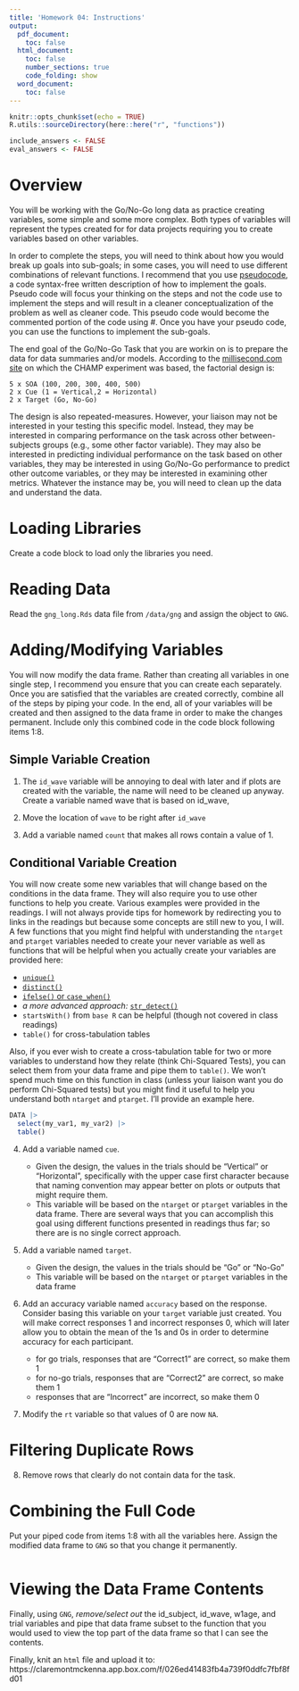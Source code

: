 ```yaml
---
title: 'Homework 04: Instructions'
output:
  pdf_document:
    toc: false
  html_document:
    toc: false
    number_sections: true
    code_folding: show
  word_document:
    toc: false
---
```


```r
knitr::opts_chunk$set(echo = TRUE)
R.utils::sourceDirectory(here::here("r", "functions"))

include_answers <- FALSE
eval_answers <- FALSE
```

# **Overview**

You will be working with the Go/No-Go long data as practice creating variables, some simple and some more complex. Both types of variables will represent the types created for for data projects requiring you to create variables based on other variables. 

In order to complete the steps, you will need to think about how you would break up goals into sub-goals; in some cases, you will need to use different combinations of relevant functions. I recommend that you use [pseudocode](https://builtin.com/data-science/pseudocode), a code syntax-free written description of how to implement the goals. Pseudo code will focus your thinking on the steps and not the code use to implement the steps and will result in a cleaner conceptualization of the problem as well as cleaner code. This pseudo code would become the commented portion of the code using #. Once you have your pseudo code, you can use the functions to implement the sub-goals.

The end goal of the Go/No-Go Task that you are workin on is to prepare the data for data summaries and/or models. According to the [millisecond.com site](https://www.millisecond.com/download/library/v5/gonogo/cuedgonogo.manual) on which the CHAMP experiment was based, the factorial design is:

	5 x SOA (100, 200, 300, 400, 500)
	2 x Cue (1 = Vertical,2 = Horizontal)
	2 x Target (Go, No-Go)

The design is also repeated-measures. However, your liaison may not be interested in your testing this specific model. Instead, they may be interested in comparing performance on the task across other between-subjects groups (e.g., some other factor variable). They may also be interested in predicting individual performance on the task based on other variables, they may be interested in using Go/No-Go performance to predict other outcome variables, or they may be interested in examining other metrics. Whatever the instance may be, you will need to clean up the data and understand the data. 



# **Loading Libraries**

Create a code block to load only the libraries you need.



# **Reading Data**

Read the `gng_long.Rds` data file from `/data/gng` and assign the object to `GNG`. 




# **Adding/Modifying Variables**

You will now modify the data frame. Rather than creating all variables in one single step, I recommend you ensure that you can create each separately. Once you are satisfied that the variables are created correctly, combine all of the steps by piping your code. In the end, all of your variables will be created and then assigned to the data frame in order to make the changes permanent. Include only this combined code in the code block following items 1:8.


## **Simple Variable Creation**

1. The `id_wave` variable will be annoying to deal with later and if plots are created with the variable, the name will need to be cleaned up anyway. Create a variable named wave that is based on id_wave, 

2. Move the location of `wave` to be right after `id_wave`

3. Add a variable named `count` that makes all rows contain a value of 1.  


## **Conditional Variable Creation**

You will now create some new variables that will change based on the conditions in the data frame. They will also require you to use other functions to help you create. Various examples were provided in the readings. I will not always provide tips for homework by redirecting you to links in the readings but because some concepts are still new to you, I will. A few functions that you might find helpful with understanding the `ntarget` and `ptarget` variables needed to create your never variable as well as functions that will be helpful when you actually create your variables are provided here:

- [`unique()`](`r get_url_for_module(file_name = "vectors_and_data_frame_basics")`)
- [`distinct()`](`r get_url_for_module(file_name = "manipulating_data_selecting_filtering_mutating")`)
- [`ifelse()` or `case_when()`](`r get_url_for_module(file_name = "manipulating_data_selecting_filtering_mutating")`)
- *a more advanced approach:* [`str_detect()`](`r get_url_for_module(file_name = "manipulating_data_selecting_filtering_mutating")`) 
- `startsWith()` from `base R` can be helpful (though not covered in class readings)
- `table()` for cross-tabulation tables

Also, if you ever wish to create a cross-tabulation table for two or more variables to understand how they relate (think Chi-Squared Tests), you can select them from your data frame and pipe them to `table()`. We won't spend much time on this function in class (unless your liaison want you do perform Chi-Squared tests) but you might find it useful to help you understand both `ntarget` and `ptarget`. I'll provide an example here.

```.r
DATA |>
  select(my_var1, my_var2) |>
  table()
```

4. Add a variable named `cue`. 

    - Given the design, the values in the trials should be "Vertical" or "Horizontal", specifically with the upper case first character because that naming convention may appear better on plots or outputs that might require them.
    - This variable will be based on the `ntarget` or `ptarget` variables in the data frame. There are several ways that you can accomplish this goal using different functions presented in readings thus far; so there are is no single correct approach. 


5. Add a variable named `target`.

    - Given the design, the values in the trials should be "Go" or "No-Go"
    - This variable will be based on the `ntarget` or `ptarget` variables in the data frame


6. Add an accuracy variable named `accuracy` based on the response. Consider basing this variable on your `target` variable just created. You will make correct responses 1 and incorrect responses 0, which will later allow you to obtain the mean of the 1s and 0s in order to determine accuracy for each participant.

    - for go trials, responses that are "Correct1" are correct, so make them 1
    - for no-go trials, responses that are "Correct2" are correct, so make them 1
    - responses that are "Incorrect" are incorrect, so make them 0


7. Modify the `rt` variable so that values of 0 are now `NA`.


# **Filtering Duplicate Rows**

8. Remove rows that clearly do not contain data for the task. 



# **Combining the Full Code**

Put your piped code from items 1:8 with all the variables here. Assign the modified data frame to `GNG` so that you change it permanently.


```r


```



# **Viewing the Data Frame Contents**

Finally, using `GNG`, *remove/select out* the id_subject, id_wave, w1age, and trial variables and pipe that data frame subset to the function that you would used to view the top part of the data frame so that I can see the contents. 



Finally, knit an `html` file and upload it to: https://claremontmckenna.app.box.com/f/026ed41483fb4a739f0ddfc7fbf8fd01

